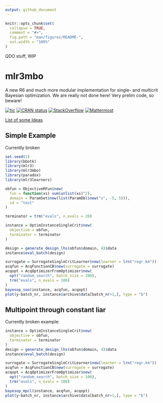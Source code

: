 ```yaml
---
output: github_document
---
```


<!-- README.md is generated from README.Rmd. Please edit that file -->

```r
knitr::opts_chunk$set(
  collapse = TRUE,
  comment = "#>",
  fig.path = "man/figures/README-",
  out.width = "100%"
)
```

QDO stuff, WIP

# mlr3mbo

A new R6 and much more modular implementation for single- and multicrit Bayesian optimization.
We are really not done here! Very prelim code, so beware!

<!-- badges: start -->
[![tic](https://github.com/mlr-org/mlr3mbo/workflows/tic/badge.svg?branch=master)](https://github.com/mlr-org/mlr3mbo/actions)
[![CRAN status](https://www.r-pkg.org/badges/version/mlr3mbo)](https://cran.r-project.org/package=mlr3mbo)
[![StackOverflow](https://img.shields.io/badge/stackoverflow-mlr3-orange.svg)](https://stackoverflow.com/questions/tagged/mlr3)
[![Mattermost](https://img.shields.io/badge/chat-mattermost-orange.svg)](https://lmmisld-lmu-stats-slds.srv.mwn.de/mlr_invite/)
<!-- badges: end -->

[List of some Ideas](https://github.com/mb706/okmbo/tree/master/todo-files)

## Simple Example

Currently broken

```r
set.seed(1)
library(bbotk)
library(mlr3)
library(mlr3mbo)
library(paradox)
library(mlr3learners)

obfun = ObjectiveRFun$new(
  fun = function(xs) sum(unlist(xs)^2),
  domain = ParamSet$new(list(ParamDbl$new("x", -5, 5))),
  id = "test"
)

terminator = trm("evals", n_evals = 20)

instance = OptimInstanceSingleCrit$new(
  objective = obfun,
  terminator = terminator
)

design = generate_design_lhs(obfun$domain, 4)$data
instance$eval_batch(design)

surrogate = SurrogateSingleCritLearner$new(learner = lrn("regr.km"))
acqfun = AcqFunctionCB$new(surrogate = surrogate)
acqopt = AcqOptimizerFromOptimizer$new(
  opt("random_search", batch_size = 100),
  trm("evals", n_evals = 100)
)
bayesop_soo(instance, acqfun, acqopt)
plot(y~batch_nr, instance$archive$data[batch_nr>1,], type = "b")
```

## Multipoint through constant liar

Currently broken example:
```r
instance = OptimInstanceSingleCrit$new(
  objective = obfun,
  terminator = terminator
)
design = generate_design_lhs(obfun$domain, 4)$data
instance$eval_batch(design)

surrogate = SurrogateSingleCritLearner$new(learner = lrn("regr.km"))
acqfun = AcqFunctionCB$new(surrogate = surrogate)
acqopt = AcqOptimizerFromOptimizer$new(
  opt("random_search", batch_size = 100),
  trm("evals", n_evals = 100)
)
bayesop_mpcl(instance, acqfun, acqopt)
plot(y~batch_nr, instance$archive$data[batch_nr>1,], type = "b")
```
